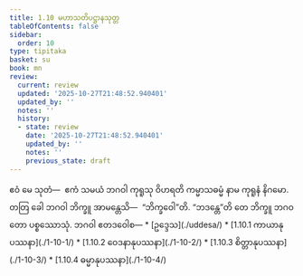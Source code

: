 ```yaml
---
title: 1.10 မဟာသတိပဋ္ဌာနသုတ္တ
tableOfContents: false
sidebar:
  order: 10
type: tipitaka
basket: su
book: mn
review:
  current: review
  updated: '2025-10-27T21:48:52.940401'
  updated_by: ''
  notes: ''
  history:
  - state: review
    date: '2025-10-27T21:48:52.940401'
    updated_by: ''
    notes: ''
    previous_state: draft
---
```



<ReviewStatus review={frontmatter.review} showDetails={true} />

<HypothesisAnnotation frontmatter={frontmatter} />

<DynamicBreadcrumb />

<Division number="105" book="mn" e="ch" v="24" p="211">

<Paragraph number="301" book="mn">
ဧဝံ မေ သုတံ—  ဧကံ သမယံ ဘဂဝါ ကုရူသု ဝိဟရတိ ကမ္မာသဓမ္မံ နာမ ကုရူနံ နိဂမော. တတြ ခေါ ဘဂဝါ ဘိက္ခူ အာမန္တေသိ—  “ဘိက္ခဝေါ”တိ. “ဘဒန္တေ”တိ တေ ဘိက္ခူ ဘဂဝတော ပစ္စဿောသုံ. ဘဂဝါ ဧတဒဝေါစ—

</Paragraph>
</Division>

<TableOfContents book="mn" section="1.10">
* [ဥဒ္ဒေသ](./uddesa/)
* [1.10.1 ကာယာနုပဿနာ](./1-10-1/)
* [1.10.2 ဝေဒနာနုပဿနာ](./1-10-2/)
* [1.10.3 စိတ္တာနုပဿနာ](./1-10-3/)
* [1.10.4 ဓမ္မာနုပဿနာ](./1-10-4/)
</TableOfContents>